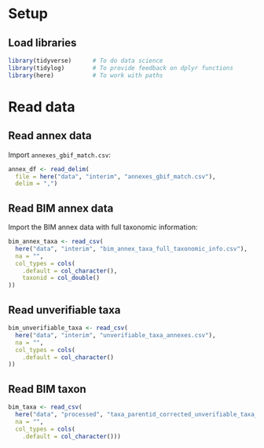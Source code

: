 # Setup

## Load libraries

```r
library(tidyverse)      # To do data science
library(tidylog)        # To provide feedback on dplyr functions
library(here)           # To work with paths
```

# Read data

## Read annex data

Import `annexes_gbif_match.csv`:

```r
annex_df <- read_delim(
  file = here("data", "interim", "annexes_gbif_match.csv"), 
  delim = ",")
```

## Read BIM annex data

Import the BIM annex data with full taxonomic information:

```r
bim_annex_taxa <- read_csv(
  here("data", "interim", "bim_annex_taxa_full_taxonomic_info.csv"),
  na = "",
  col_types = cols(
    .default = col_character(),
    taxonid = col_double()
))
```

## Read unverifiable taxa

```r
bim_unverifiable_taxa <- read_csv(
  here("data", "interim", "unverifiable_taxa_annexes.csv"),
  na = "",
  col_types = cols(
    .default = col_character()
))
```

## Read BIM taxon

```r
bim_taxa <- read_csv(
  here("data", "processed", "taxa_parentid_corrected_unverifiable_taxa_added.tsv"),
  na = "",
  col_types = cols(
    .default = col_character()))
```

